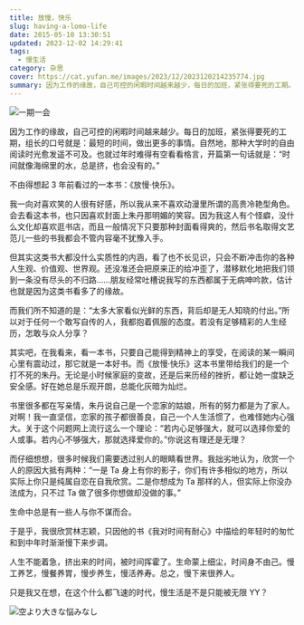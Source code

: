```yaml
---
title: 放慢，快乐
slug: having-a-lomo-life
date: 2015-05-10 13:30:51
updated: 2023-12-02 14:29:41
tags:
  - 慢生活
category: 杂思
cover: https://cat.yufan.me/images/2023/12/2023120214235774.jpg
summary: 因为工作的缘故，自己可控的闲暇时间越来越少，每日的加班，紧张得要死的工期。组长的口号就是：最短的时间，做出更多的事情。自然地，那种大学时的自由阅读时光愈发遥不可及。
---
```


![一期一会](https://cat.yufan.me/images/2023/12/2023120214271365.jpg)

<MusicPlayer netease={492390949} />

因为工作的缘故，自己可控的闲暇时间越来越少。每日的加班，紧张得要死的工期，组长的口号就是：最短的时间，做出更多的事情。自然地，那种大学时的自由阅读时光愈发遥不可及。也就过年时难得有空看看格言，开篇第一句话就是：“时间就像海绵里的水，总是挤，也会没有的。”

不由得想起 3 年前看过的一本书：《放慢·快乐》。

我一向对喜欢笑的人很有好感，所以我从来不喜欢动漫里所谓的高贵冷艳型角色。会去看这本书，也只因喜欢封面上朱丹那明媚的笑容。因为我这人有个怪癖，没什么文化却喜欢逛书店，而且一般情况下只要那种封面看得爽的，然后书名取得文艺范儿一些的书我都会不管内容毫不犹豫入手。

但其实这类书大都没什么实质性的内涵，看了也不长见识，只会不断冲击你的各种人生观、价值观、世界观。还没准还会把原来正的给冲歪了，潜移默化地把我们领到一条没有尽头的不归路……朋友经常吐槽说我写的东西都属于无病呻吟款，估计也就是因为这类书看多了的缘故。

而我们所不知道的是：“太多大家看似光鲜的东西，背后却是无人知晓的付出。”所以对于任何一个敢写自传的人，我都抱着佩服的态度。若没有足够精彩的人生经历，怎敢与众人分享？

其实吧，在我看来，看一本书，只要自己能得到精神上的享受，在阅读的某一瞬间心里有震动过，那它就是一本好书。而《放慢·快乐》这本书里带给我们的是一个打不死的朱丹。无论是小时候家庭的变故，还是后来历经的挫折，都让她一度缺乏安全感。好在她总是乐观开朗，总能化灰暗为灿烂。

书里很多都在写亲情，朱丹说自己是一个恋家的姑娘，所有的努力都是为了家人。对啊！我一直坚信，恋家的孩子都很善良，自己一个人生活惯了，也难怪她内心强大。关于这个问题网上流行这么一个理论：“若内心足够强大，就可以选择你爱的人或事。若内心不够强大，那就选择爱你的。”你说这有理还是无理？

而仔细想想，很多时候我们需要透过别人的眼睛看世界。我拙劣地认为，欣赏一个人的原因大抵有两种：“一是 Ta 身上有你的影子，你们有许多相似的地方，所以实际上你只是纯属自恋在自我欣赏。二是你想成为 Ta 那样的人，但实际上你没办法成为，只不过 Ta 做了很多你想做却没做的事。”

生命中总是有一些人与你不谋而合。

于是乎，我很欣赏林志颖，只因他的书《我对时间有耐心》中描绘的年轻时的匆忙和到中年时渐渐慢下来步调。

人生不能着急，挤出来的时间，被时间挥霍了。生命蒙上细尘，时间身不由己。慢工养艺，慢餐养胃，慢步养生，慢活养寿。总之，慢下来很养人。

只是我又在想，在这个什么都飞速的时代，慢生活是不是只能被无限 YY？

![空より大きな悩みなし](https://cat.yufan.me/images/2023/12/2023120214292360.jpg)
